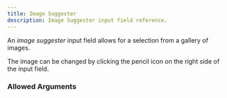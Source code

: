 ```yaml
---
title: Image Suggester
description: Image Suggester input field reference.
---
```



<InputFieldInfo type={InputFieldType.IMAGE_SUGGESTER}></InputFieldInfo>

An _image suggester_ input field allows for a selection from a gallery of images.

The image can be changed by clicking the pencil icon on the right side of the input field.

### Allowed Arguments

<InputFieldAllowedArguments type={InputFieldType.IMAGE_SUGGESTER}></InputFieldAllowedArguments>
